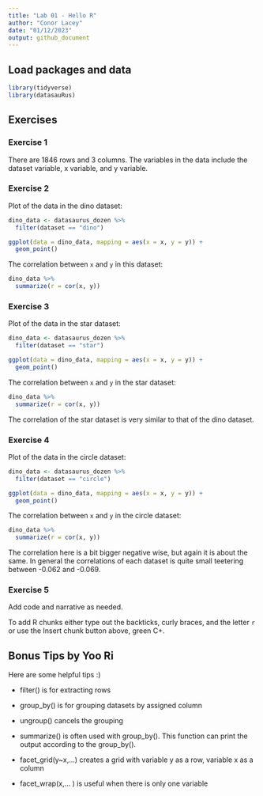 ```yaml
---
title: "Lab 01 - Hello R"
author: "Conor Lacey"
date: "01/12/2023"
output: github_document
---
```


## Load packages and data

```r
library(tidyverse) 
library(datasauRus)
```

## Exercises

### Exercise 1

There are 1846 rows and 3 columns. The variables in the data include
the dataset variable, x variable, and y variable.

### Exercise 2


Plot of the data in the dino dataset:

```r
dino_data <- datasaurus_dozen %>%
  filter(dataset == "dino")

ggplot(data = dino_data, mapping = aes(x = x, y = y)) +
  geom_point()
```

The correlation between `x` and `y` in this dataset:

```r
dino_data %>%
  summarize(r = cor(x, y))
```

### Exercise 3

Plot of the data in the star dataset:

```r
dino_data <- datasaurus_dozen %>%
  filter(dataset == "star")

ggplot(data = dino_data, mapping = aes(x = x, y = y)) +
  geom_point()
```

The correlation between `x` and `y` in the star dataset:

```r
dino_data %>%
  summarize(r = cor(x, y))
```

The correlation of the star dataset is very similar to that of the dino dataset.

### Exercise 4

Plot of the data in the circle dataset:

```r
dino_data <- datasaurus_dozen %>%
  filter(dataset == "circle")

ggplot(data = dino_data, mapping = aes(x = x, y = y)) +
  geom_point()
```

The correlation between `x` and `y` in the circle dataset:

```r
dino_data %>%
  summarize(r = cor(x, y))
```
The correlation here is a bit bigger negative wise, but again it is about the same. In general 
the correlations of each dataset is quite small teetering between -0.062 and -0.069.

### Exercise 5

Add code and narrative as needed.

To add R chunks either type out the backticks, curly braces, and the letter `r` or use the Insert chunk button above, green C+.



## Bonus Tips by Yoo Ri

Here are some helpful tips :) 

* filter() is for extracting rows

* group_by() is for grouping datasets by assigned column 
* ungroup() cancels the grouping 

* summarize()  is often used with group_by(). This function can print the output according to the group_by().

* facet_grid(y~x,...) creates a grid with variable y as a row, variable x as a column  
* facet_wrap(x,... ) is useful when there is only one variable
